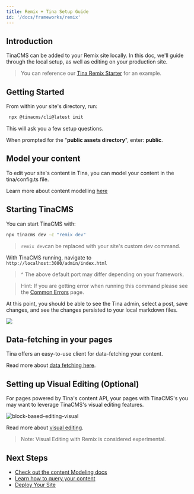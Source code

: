 ```yaml
---
title: Remix + Tina Setup Guide
id: '/docs/frameworks/remix'
---
```


## Introduction

TinaCMS can be added to your Remix site locally. In this doc, we'll guide through the local setup, as well as editing on your production site.

> You can reference our [Tina Remix Starter](https://github.com/tinacms/tina-remix-starter) for an example.

## Getting Started

From within your site's directory, run:

```bash
 npx @tinacms/cli@latest init
```

This will ask you a few setup questions.

When prompted for the "**public assets directory**", enter: **public**.

## Model your content

To edit your site's content in Tina, you can model your content in the tina/config.ts file.

Learn more about content modelling [here](/docs/schema/)

## Starting TinaCMS

You can start TinaCMS with:

```bash
npx tinacms dev -c "remix dev"
```

> `remix dev`can be replaced with your site's custom dev command.

With TinaCMS running, navigate to `http://localhost:3000/admin/index.html`

> ^ The above default port may differ depending on your framework.

> Hint: If you are getting error when running this command please see the [Common Errors](/docs/forestry/common-errors) page.

At this point, you should be able to see the Tina admin, select a post, save changes, and see the changes persisted to your local markdown files.

![](/img/hugo-tina-admin-screenshot.png)

## Data-fetching in your pages

Tina offers an easy-to-use client for data-fetching your content.

Read more about [data fetching here](/docs/features/data-fetching/).

## Setting up Visual Editing (Optional)

For pages powered by Tina's content API, your pages with TinaCMS's you may want to leverage TinaCMS's visual editing features.

![block-based-editing-visual](/gif/blocks.gif)

Read more about [visual editing](/docs/contextual-editing/overview/).

> Note: Visual Editing with Remix is considered experimental.

## Next Steps

- [Check out the content Modeling docs](/docs/schema/)
- [Learn how to query your content](/docs/features/data-fetching/)
- [Deploy Your Site](/docs/tina-cloud)
